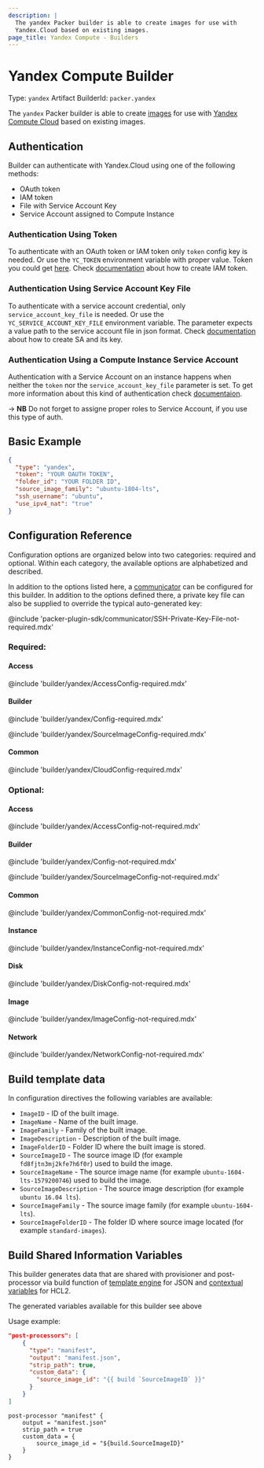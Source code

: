 ```yaml
---
description: |
  The yandex Packer builder is able to create images for use with
  Yandex.Cloud based on existing images.
page_title: Yandex Compute - Builders
---
```


# Yandex Compute Builder

Type: `yandex`
Artifact BuilderId: `packer.yandex`

The `yandex` Packer builder is able to create
[images](https://cloud.yandex.com/docs/compute/concepts/images) for use with
[Yandex Compute Cloud](https://cloud.yandex.com/docs/compute/)
based on existing images.

## Authentication

Builder can authenticate with Yandex.Cloud using one of the following methods:

- OAuth token
- IAM token
- File with Service Account Key
- Service Account assigned to Compute Instance

### Authentication Using Token

To authenticate with an OAuth token or IAM token only `token` config key is needed.
Or use the `YC_TOKEN` environment variable with proper value.
Token you could get [here](https://oauth.yandex.ru/authorize?response_type=token&client_id=1a6990aa636648e9b2ef855fa7bec2fb).
Check [documentation](https://cloud.yandex.ru/docs/iam/operations/iam-token/create) about how to create IAM token.

### Authentication Using Service Account Key File

To authenticate with a service account credential, only `service_account_key_file` is needed.
Or use the `YC_SERVICE_ACCOUNT_KEY_FILE` environment variable.
The parameter expects a value path to the service account file in json format. Check [documentation](https://cloud.yandex.com/docs/cli/operations/authentication/service-account#auth-as-sa)
about how to create SA and its key.

### Authentication Using a Compute Instance Service Account

Authentication with a Service Account on an instance happens when neither the `token` nor the `service_account_key_file` parameter is set.
To get more information about this kind of authentication check [documentaion](https://cloud.yandex.com/docs/compute/operations/vm-connect/auth-inside-vm).

-> **NB** Do not forget to assigne proper roles to Service Account, if you use this type of auth.

## Basic Example

```json
{
  "type": "yandex",
  "token": "YOUR OAUTH TOKEN",
  "folder_id": "YOUR FOLDER ID",
  "source_image_family": "ubuntu-1804-lts",
  "ssh_username": "ubuntu",
  "use_ipv4_nat": "true"
}
```

## Configuration Reference

Configuration options are organized below into two categories: required and
optional. Within each category, the available options are alphabetized and
described.

In addition to the options listed here, a [communicator](/docs/templates/legacy_json_templates/communicator)
can be configured for this builder. In addition to the options defined there, a private key file
can also be supplied to override the typical auto-generated key:

@include 'packer-plugin-sdk/communicator/SSH-Private-Key-File-not-required.mdx'

### Required:

#### Access

@include 'builder/yandex/AccessConfig-required.mdx'

#### Builder

@include 'builder/yandex/Config-required.mdx'

@include 'builder/yandex/SourceImageConfig-required.mdx'

#### Common

@include 'builder/yandex/CloudConfig-required.mdx'

### Optional:

#### Access

@include 'builder/yandex/AccessConfig-not-required.mdx'

#### Builder

@include 'builder/yandex/Config-not-required.mdx'

@include 'builder/yandex/SourceImageConfig-not-required.mdx'

#### Common

@include 'builder/yandex/CommonConfig-not-required.mdx'

#### Instance

@include 'builder/yandex/InstanceConfig-not-required.mdx'

#### Disk

@include 'builder/yandex/DiskConfig-not-required.mdx'

#### Image

@include 'builder/yandex/ImageConfig-not-required.mdx'

#### Network

@include 'builder/yandex/NetworkConfig-not-required.mdx'

## Build template data

In configuration directives the following variables are available:

- `ImageID` - ID of the built image.
- `ImageName` - Name of the built image.
- `ImageFamily` - Family of the built image.
- `ImageDescription` - Description of the built image.
- `ImageFolderID` - Folder ID where the built image is stored.
- `SourceImageID` - The source image ID (for example `fd8fjtn3mj2kfe7h6f0r`) used to build the image.
- `SourceImageName` - The source image name (for example `ubuntu-1604-lts-1579200746`) used to build the image.
- `SourceImageDescription` - The source image description (for example `ubuntu 16.04 lts`).
- `SourceImageFamily` - The source image family (for example `ubuntu-1604-lts`).
- `SourceImageFolderID` - The folder ID where source image located (for example `standard-images`).

## Build Shared Information Variables

This builder generates data that are shared with provisioner and post-processor via build function of
[template engine](/docs/templates/legacy_json_templates/engine) for JSON and [contextual variables](/docs/templates/hcl_templates/contextual-variables)
for HCL2.

The generated variables available for this builder see above

Usage example:

<Tabs>
<Tab heading="JSON">

```json
"post-processors": [
    {
      "type": "manifest",
      "output": "manifest.json",
      "strip_path": true,
      "custom_data": {
        "source_image_id": "{{ build `SourceImageID` }}"
      }
    }
]
```

</Tab>
<Tab heading="HCL2">

```hcl
post-processor "manifest" {
    output = "manifest.json"
    strip_path = true
    custom_data = {
        source_image_id = "${build.SourceImageID}"
    }
}
```

</Tab>
</Tabs>
